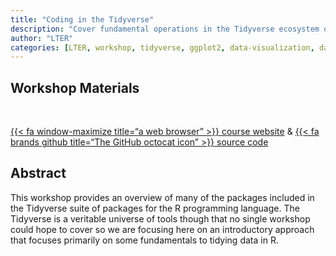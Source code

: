 ```yaml
---
title: "Coding in the Tidyverse"
description: "Cover fundamental operations in the Tidyverse ecosystem of R packages"
author: "LTER"
categories: [LTER, workshop, tidyverse, ggplot2, data-visualization, data-wrangling, R]
---
```


## Workshop Materials

<br>

::: {.center-text .body-text-l}
[{{< fa window-maximize title="a web browser" >}} course website](https://nceas.github.io/scicomp-workshop-tidyverse/){target="_blank"} & [{{< fa brands github title="The GitHub octocat icon" >}} source code](https://github.com/NCEAS/scicomp-workshop-tidyverse){target="_blank"}
:::

## Abstract

This workshop provides an overview of many of the packages included in the Tidyverse suite of packages for the R programming language. The Tidyverse is a veritable universe of tools though that no single workshop could hope to cover so we are focusing here on an introductory approach that focuses primarily on some fundamentals to tidying data in R.
